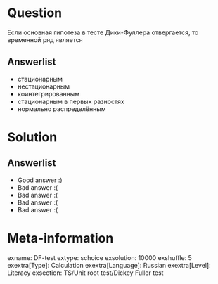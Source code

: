 Question
========
Если основная гипотеза в тесте Дики-Фуллера отвергается, то временной ряд является


Answerlist
----------
*  стационарным
*  нестационарным
*  коинтегрированным
*  стационарным в первых разностях
*  нормально распределённым

Solution
========

Answerlist
----------
*  Good answer :)
*  Bad answer :(
*  Bad answer :(
*  Bad answer :(
*  Bad answer :(

Meta-information
================
exname: DF-test
extype: schoice
exsolution: 10000
exshuffle: 5
exextra[Type]: Calculation
exextra[Language]: Russian
exextra[Level]: Literacy
exsection: TS/Unit root test/Dickey Fuller test
